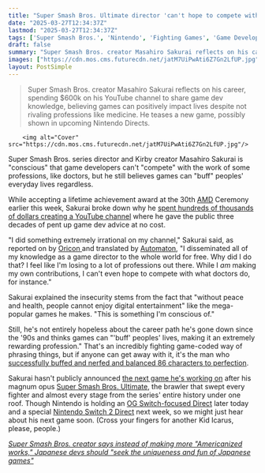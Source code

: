 ```yaml
---
title: "Super Smash Bros. Ultimate director 'can't hope to compete with what doctors do,' but he's content to 'buff peoples' lives' with games"
date: "2025-03-27T12:34:37Z"
lastmod: "2025-03-27T12:34:37Z"
tags: ['Super Smash Bros.', 'Nintendo', 'Fighting Games', 'Game Development', 'YouTube', 'Masahiro Sakurai', 'Kirby', 'Nintendo Switch', 'Lifetime Achievement Award']
draft: false
summary: "Super Smash Bros. creator Masahiro Sakurai reflects on his career,  spending $600k on his YouTube channel to share game dev knowledge, believing games can positively impact lives despite not rivaling professions like medicine. He teases a new game, possibly shown in upcoming Nintendo Directs."
images: ["https://cdn.mos.cms.futurecdn.net/jatM7UiPwAti6Z7Gn2LfUP.jpg"]
layout: PostSimple
---
```

> Super Smash Bros. creator Masahiro Sakurai reflects on his career,  spending $600k on his YouTube channel to share game dev knowledge, believing games can positively impact lives despite not rivaling professions like medicine. He teases a new game, possibly shown in upcoming Nintendo Directs.


        <img alt="Cover" src="https://cdn.mos.cms.futurecdn.net/jatM7UiPwAti6Z7Gn2LfUP.jpg"/>
        
Super Smash Bros. series director and Kirby creator Masahiro Sakurai is "conscious" that game developers can't "compete" with the work of some professions, like doctors, but he still believes games can "buff" peoples' everyday lives regardless.

While accepting a lifetime achievement award at the 30th [AMD](https://www.gamesradar.com/tag/amd/) Ceremony earlier this week, Sakurai broke down why he [spent hundreds of thousands of dollars creating a YouTube channel](https://www.gamesradar.com/games/super-smash-bros/super-smash-bros-creator-says-the-usd600k-he-spent-on-his-youtube-channel-was-an-investment-toward-a-brighter-future-for-games-so-its-fine-he-made-no-money-off-it/) where he gave the public three decades of pent up game dev advice at no cost.

"I did something extremely irrational on my channel," Sakurai said, as reported on by [Oricon ](https://www.oricon.co.jp/news/2375769/full/#google_vignette)and translated by [Automaton](https://automaton-media.com/en/game-development/game-creators-cant-compete-with-what-doctors-do-but-they-have-the-potential-to-buff-peoples-lives-super-smash-bros-creator-masahiro-sakurai-says/), "I disseminated all of my knowledge as a game director to the whole world for free. Why did I do that? I feel like I'm losing to a lot of professions out there. While I *am* making my own contributions, I can't even hope to compete with what doctors do, for instance."

Sakurai explained the insecurity stems from the fact that "without peace and health, people cannot enjoy digital entertainment" like the mega-popular games he makes. "This is something I'm conscious of."

Still, he's not entirely hopeless about the career path he's gone down since the '90s and thinks games can "'buff' peoples' lives, making it an extremely rewarding profession." That's an incredibly fighting game-coded way of phrasing things, but if anyone can get away with it, it's the man who [successfully buffed and nerfed and balanced 86 characters to perfection](https://www.gamesradar.com/games/super-smash-bros/as-live-service-juggernauts-struggle-with-balance-super-smash-bros-director-reveals-all-86-fighters-have-almost-identical-win-rates/).

Sakurai hasn't publicly announced [the next game he's working on](https://www.gamesradar.com/games/super-smash-bros-creator-masahiro-sakurai-teases-a-new-game-thats-secretly-been-in-the-works-for-years-and-it-should-be-announced-sooner-or-later-if-were-able-to-get-it-made/) after his magnum opus [Super Smash Bros. Ultimate](https://www.gamesradar.com/super-smash-bros-ultimate/), the brawler that swept every fighter and almost every stage from the series' entire history under one roof. Though Nintendo is holding an [OG Switch-focused Direct](https://www.gamesradar.com/news/live/nintendo-direct-march-2025-everything-announced/) later today and a special [Nintendo Switch 2 Direct](https://www.gamesradar.com/nintendo-switch-2-guide/) next week, so we might just hear about his next game soon. (Cross your fingers for another Kid Icarus, please, people.)

[<em>Super Smash Bros. creator says instead of making more "Americanized works," Japanese devs should "seek the uniqueness and fun of Japanese games"</em>](https://www.gamesradar.com/games/super-smash-bros/super-smash-bros-creator-says-instead-of-making-more-americanized-works-japanese-devs-should-seek-the-uniqueness-and-fun-of-japanese-games/)
        